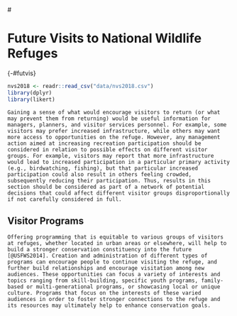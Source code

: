 #<h1 class=chap6>Future Visits to National Wildlife Refuges</h1>{-#futvis} 

```r
nvs2018 <- readr::read_csv("data/nvs2018.csv")
library(dplyr)
library(likert)
```

```block2
Gaining a sense of what would encourage visitors to return (or what may prevent them from returning) would be useful information for managers, planners, and visitor services personnel. For example, some visitors may prefer increased infrastructure, while others may want more access to opportunities on the refuge. However, any management action aimed at increasing recreation participation should be considered in relation to possible effects on different visitor groups. For example, visitors may report that more infrastructure would lead to increased participation in a particular primary activity (e.g., birdwatching, fishing), but that particular increased participation could also result in others feeling crowded, subsequently reducing their participation. Thus, results in this section should be considered as part of a network of potential decisions that could affect different visitor groups disproportionally if not carefully considered in full.  
```

## Visitor Programs{-}
```block2
Offering programming that is equitable to various groups of visitors at refuges, whether located in urban areas or elsewhere, will help to build a stronger conservation constituency into the future [@USFWS2014]. Creation and administration of different types of programs can encourage people to continue visiting the refuge, and further build relationships and encourage visitation among new audiences. These opportunities can focus a variety of interests and topics ranging from skill-building, specific youth programs, family-based or multi-generational programs, or showcasing local or unique culture. Programs that focus on the interests of these varied audiences in order to foster stronger connections to the refuge and its resources may ultimately help to enhance conservation goals.
```
